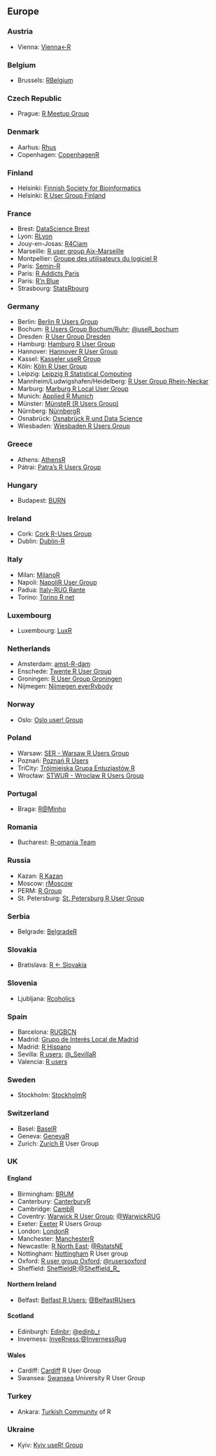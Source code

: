 ## Europe

### Austria

  * Vienna: [Vienna<-R](https://www.meetup.com/ViennaR/)
  
### Belgium

  * Brussels: [RBelgium](https://www.meetup.com/RBelgium/)

### Czech Republic 

  * Prague: [R Meetup Group](https://www.meetup.com/Prague-R-Meetup-Group/)

### Denmark

  * Aarhus: [Rhus](https://www.meetup.com/Rhus-useR-group)
  * Copenhagen: [CopenhagenR](https://www.meetup.com/CopenhagenR-useR-Group/)
  
### Finland

  * Helsinki: [Finnish Society for Bioinformatics](http://www.bioinf.fi/)
  * Helsinki: [R User Group Finland](https://www.meetup.com/R-User-Group-Finland/)

### France

  *  Brest: [DataScience Brest](https://www.meetup.com/fr-FR/Data-Science-Brest/)
  *  Lyon: [RLyon](https://www.meetup.com/R-Lyon/)
  *  Jouy-en-Josas: [R4Ciam](http://ciam.inra.fr/r4ciam/)
  *  Marseille: [R user group Aix-Marseille](https://www.meetup.com/R-user-group-Aix-Marseille/)
  *  Montpellier: [Groupe des utilisateurs du logiciel R](http://forums.cirad.fr/logiciel-R/)
  *  Paris: [Semin-R](http://www.mnhn.fr/semin-r/)
  *  Paris: [R Addicts Paris](https://www.meetup.com/rparis/events/124508332/)
  *  Paris: [R'n Blue](https://www.meetup.com/Rn-Blue/)
  *  Strasbourg: [StatsRbourg](https://www.meetup.com/StatsRbourg/)
  
### Germany 

  *  Berlin: [Berlin R Users Group](https://www.meetup.com/Berlin-R-Users-Group/ )
  *  Bochum: [R Users Group Bochum/Ruhr](https://user.ruhr-uni-bochum.de/); [\@useR_bochum](https://twitter.com/useR_bochum)
  *  Dresden: [R User Group Dresden](http://rusersdresden.wordpress.com/)
  *  Hamburg: [Hamburg R User Group](https://www.meetup.com/Hamburg-R-User-Group/)
  *  Hannover: [Hannover R User Group](https://www.meetup.com/de-DE/Hannover-R-User-Group/) 
  *  Kassel: [Kasseler useR Group](https://www.meetup.com/Kassel-useR-Group/)
  *  Köln: [Köln R User Group](https://www.meetup.com/KoelnRUG/)
  *  Leipzig: [Leipzig R Statistical Computing](https://www.meetup.com/Leipzig-R-statistical-computing/)
  *  Mannheim/Ludwigshafen/Heidelberg: [R User Group Rhein-Neckar](https://www.meetup.com/R-User-Group-Rhein-Neckar)
  *  Marburg: [Marburg R Local User Group](http://www.r-marburg.de/)
  *  Munich: [Applied R Munich](https://www.meetup.com/Applied-R-Munich)
  *  Münster: [MünsteR (R Users Group)](https://www.meetup.com/Munster-R-Users-Group)
  *  Nürnberg: [NürnbergR](https://www.xing.com/net/ruser-nuernberg/)
  *  Osnabrück: [Osnabrück R und Data Science](https://www.meetup.com/de-DE/Osnabrueck-R-und-Data-Science/)
  *  Wiesbaden: [Wiesbaden R Users Group](https://www.meetup.com/Wiesbaden-R-Users-Group)
  
### Greece

  * Athens: [AthensR](https://www.meetup.com/AthensR/)
  * Pátrai: [Patra's R Users Group](https://www.meetup.com/Patras-R-Users-Group)

### Hungary

  * Budapest: [BURN](https://www.meetup.com/Budapest-Users-of-R-Network)

### Ireland

  * Cork: [Cork R-Uses Group](https://www.meetup.com/Cork-Ireland-R-Users-Group/)
  * Dublin: [Dublin-R](https://www.meetup.com/DublinR/)

### Italy

  * Milan: [MilanoR](http://www.milanor.net/)
  * Napoli: [NapoliR User Group](https://www.meetup.com/Napoli-R-User-Group/)
  * Padua: [Italy-RUG Rante](https://groups.google.com/group/rante)
  * Torino: [Torino R net](http://torinor.net/)

### Luxembourg

  * Luxembourg: [LuxR](https://www.meetup.com/LuxRgroup/)

### Netherlands

  * Amsterdam: [amst-R-dam](https://www.meetup.com/amst-R-dam/)
  * Enschede: [Twente R User Group](http://twenterug.wordpress.com/)
  * Groningen: [R User Group Groningen](http://richelbilderbeek.nl/RuserGroupGroningen.htm)
  * Nijmegen: [Nijmegen everRybody](https://www.meetup.com/Nijmegen-eveRybody/)

### Norway

  * Oslo: [Oslo user! Group](https://www.meetup.com/Oslo-useR-Group/)

### Poland

  * Warsaw: [SER - Warsaw R Users Group](https://www.meetup.com/Spotkania-Entuzjastow-R-Warsaw-R-Users-Group-Meetup/)
  * Poznań: [Poznań R Users](https://www.meetup.com/Poznan-R-User-Group-PAZUR/)
  * TriCity: [Trójmiejska Grupa Entuzjastów R](https://www.meetup.com/Trojmiejska-Grupa-Entuzjastow-R/)
  * Wrocław: [STWUR - Wroclaw R Users Group](https://www.meetup.com/Wroclaw-R-Users-Group/)

### Portugal

  * Braga: [R@Minho](https://www.meetup.com/R-Minho/)

### Romania

  * Bucharest: [R-omania Team](http://www.r-project.ro/our_team.html)

### Russia

  * Kazan: [R Kazan](https://www.meetup.com/R-Kazan/)
  * Moscow: [rMoscow](https://www.meetup.com/rMoscow/)
  * PERM: [R Group](http://r-group.mifit.ru/?lang=enPeRm)
  * St. Petersburg: [St. Petersburg R User Group](https://www.meetup.com/St-Petersburg-R-User-Group/)

### Serbia

  * Belgrade: [BelgradeR](https://www.meetup.com/BelgradeR/)
  
### Slovakia
  * Bratislava: [R <- Slovakia](https://www.facebook.com/groups/931707906955080/)

### Slovenia

  * Ljubljana: [Rcoholics](https://groups.google.com/group/rkoholikiAnonymous)

### Spain

  * Barcelona: [RUGBCN](http://rugbcn.wordpress.com/)
  * Madrid: [Grupo de Interés Local de Madrid](http://madrid.r-es.org/)
  * Madrid: [R Hispano](http://r-es.org/)
  * Sevilla: [R users](https://sevillarusers.wordpress.com/); [\@_SevillaR](https://twitter.com/_SevillaR)
  * Valencia: [R users](https://valenciarusers.wordpress.com/)

### Sweden

  * Stockholm: [StockholmR](https://www.meetup.com/StockholmR/)

### Switzerland
  * Basel: [BaselR](http://www.baselr.org/)
  * Geneva: [GenevaR](http://www.geneva-r.org/)
  * Zurich: [Zurich R](https://www.meetup.com/Zurich-R-User-Group/) User Group

### UK

#### England {-}

  * Birmingham: [BRUM](https://www.meetup.com/BirminghamR/)
  * Canterbury: [CanterburyR](https://www.meetup.com/Canterbury-R-Users-Group)
  * Cambridge: [CambR](http://www.cambr.org.uk/)
  * Coventry: [Warwick R User Group](http://warwick.ac.uk/wrug); [\@WarwickRUG](https://twitter.com/WarwickRUG)
  * Exeter: [Exeter](https://www.meetup.com/Exeter-R-Users-Group-Exeter-Devon-England/) R Users Group
  * London: [LondonR](https://www.meetup.com/LondonR/)
  * Manchester: [ManchesterR](http://www.rmanchester.org/)
  * Newcastle: [R North East](https://rnortheast.github.io/); [\@RstatsNE](https://twitter.com/RstatsNE)
  * Nottingham: [Nottingham](https://www.meetup.com/NottinghamR-Nottingham-R-Users-Group/) R User group
  * Oxford: [R user group Oxford](https://r-oxford.github.io/); [\@rusersoxford](https://twitter.com/rusersoxford)
  * Sheffield: [SheffieldR](https://www.meetup.com/SheffieldR-Sheffield-R-Users-Group/);[\@Sheffield_R_](https://twitter.com/Sheffield_R_)

#### Northern Ireland {-}

  * Belfast: [Belfast R Users](http://brusers.tumblr.com/); [\@BelfastRUsers](https://twitter.com/BelfastRUsers)

#### Scotland {-}

  * Edinburgh: [Edinbr](http://edinbr.org); [\@edinb_r](https://twitter.com/edinb_r)
  * Inverness: [InveRness](https://www.facebook.com/InveRness-R-User-Group-195100587522377/);[\@InvernessRug](https://twitter.com/InvernessRug)

#### Wales {-}

  * Cardiff: [Cardiff](https://www.meetup.com/Cardiff-R-User-Group/) R User Group
  * Swansea: [Swansea](https://sites.google.com/site/swanseauniversityrusergroup/home) University R User Group

### Turkey

  * Ankara: [Turkish Community](https://www.meetup.com/Turkish-Community-of-R/) of R

### Ukraine

  * Kyiv: [Kyiv useR! Group](https://www.meetup.com/Kyiv-useR-Group/)

